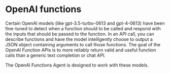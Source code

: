 # OpenAI functions

Certain OpenAI models (like gpt-3.5-turbo-0613 and gpt-4-0613) have been fine-tuned to detect when a function should to be called and respond with the inputs that should be passed to the function.
In an API call, you can describe functions and have the model intelligently choose to output a JSON object containing arguments to call those functions.
The goal of the OpenAI Function APIs is to more reliably return valid and useful function calls than a generic text completion or chat API.

The OpenAI Functions Agent is designed to work with these models.


<Example/>

